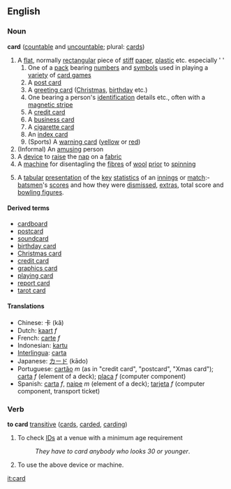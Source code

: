 ==English==
=== Noun ===
'''card''' ([[countable]] and [[uncountable]]; plural: [[cards]])
#A [[flat]], normally [[rectangular]] piece of [[stiff]] [[paper]], [[plastic]] etc. especially ' '
##One of a [[pack]] bearing [[number]]s and [[symbol]]s used in playing a [[variety]] of [[card game]]s
##A [[post card]]
##A [[greeting card]] ([[Christmas]], [[birthday]] etc.)
##One bearing a person's [[identification]] details etc., often with a [[magnetic stripe]]
##A [[credit card]]
##A [[business card]]
##A [[cigarette card]]
##An [[index card]]
##(Sports) A [[warning card]] ([[yellow]] or [[red]])
#(Informal) An [[amusing]] person
#A [[device]] to [[raise]] the [[nap]] on a [[fabric]]
#A [[machine]] for disentagling the [[fibre]]s of [[wool]] [[prior]] to [[spinning]]
#{{Cricket}} A [[tabular]] [[presentation]] of the [[key]] [[statistics]] of an [[innings]] or [[match]]:- [[batsman|batsmen]]'s [[score]]s and how they were [[dismissed]], [[extras]], total score and [[bowling figures]].

====Derived terms====
*[[cardboard]]
*[[postcard]]
*[[soundcard]]
*[[birthday card]]
*[[Christmas card]]
*[[credit card]]
*[[graphics card]]
*[[playing card]]
*[[report card]]
*[[tarot card]]<!-- capitalised? -->

==== Translations ====
*Chinese: 卡 (kǎ)
*Dutch: [[kaart]] ''f''
*French: [[carte]] ''f''
*Indonesian: [[kartu]]
*[[Interlingua]]: [[carta]]
*Japanese: [[カード]] (kādo)
*Portuguese: [[cartão]] ''m'' (as in "credit card", "postcard", "Xmas card"); [[carta]] ''f'' (element of a deck); [[placa]] ''f'' (computer component)
*Spanish: [[carta]] ''f'', [[naipe]] ''m'' (element of a deck); [[tarjeta]] ''f'' (computer component, transport ticket)

===Verb===
'''to card''' [[transitive]] ([[cards]], [[carded]], [[carding]])
# To check [[ID]]s at a venue with a minimum age requirement
#:''They have to card anybody who looks 30 or younger''.
# To use the above device or machine.

[[it:card]]